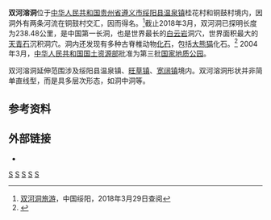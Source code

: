 {{Location map+|China Guizhou|width=300|caption=双河洞在[[贵州|贵州]]的位置。|relief=1|places= 
  {{Location map~|China Guizhou|label=双河洞|position=|background=white|mark=Cyan pog.svg|link=双河洞|lat_deg=28|lat_min=14|lat_sec =33|lat_dir=N|lon_deg=107|lon_min=17|lon_sec =28|lon_dir=E}}
  {{Location map~|China Guizhou|label=[[贵阳市|贵阳市]]|position=|background=white|mark=Purple pog.svg|link=贵阳市|lat_deg=26|lat_min=34|lat_sec =23|lat_dir=N|lon_deg=106|lon_min=42|lon_sec =22|lon_dir=E}}
  {{Location map~|China Guizhou|label=[[遵义市|遵义市]]|position=left|background=white|mark=Purple pog.svg|link=贵阳市|lat_deg=27|lat_min=41|lat_dir=N|lon_deg=106|lon_min=54|lon_dir=E}}
}}
'''双河溶洞'''位于[[中华人民共和国|中华人民共和国]][[贵州省|贵州省]][[遵义市|遵义市]][[绥阳县|绥阳县]][[温泉镇_(绥阳县)|温泉镇]]桂花村和铜鼓村境内，因洞外有两条河流在铜鼓村交汇，因而得名。<ref>[http://www.zgsy.gov.cn/html/dzgyarticle/1119/16455.shtml 双河洞旅游]{{dead link|date=2017年12月 |bot=InternetArchiveBot |fix-attempted=yes }}，中国绥阳，2018年3月29日查阅</ref>截止2018年3月，双河洞已探明长度为238.48公里，是中国第一长洞，也是世界最长的[[白云岩|白云岩]]洞穴，世界面积最大的[[天青石|天青石]]沉积洞穴。洞内还发现有多种古脊椎动物[[化石|化石]]，包括[[大熊猫|大熊猫]]化石。<ref>{{cite web | language = zh-cn | publisher = 新浪新闻 | title = 中国“第一长洞”再长长26公里 发现古脊椎动物化石 | url = http://news.sina.com.cn/c/2016-04-28/doc-ifxruaee5027417.shtml | date = 2016-04-28 | accessdate =  | archive-date = 2017-03-05 | archive-url = https://web.archive.org/web/20170305003611/http://news.sina.com.cn/c/2016-04-28/doc-ifxruaee5027417.shtml | dead-url = no }}</ref> 2004年3月，[[中华人民共和国国土资源部|中华人民共和国国土资源部]]批准为第三批[[中国国家地质公园|国家地质公园]]。

双河溶洞延伸范围涉及绥阳县温泉镇、[[旺草镇|旺草镇]]、[[宽阔镇|宽阔镇]]境内。双河溶洞形状并非简单直线型，而是具多层次形态，如洞中洞等。

==参考资料==
{{reflist}}
==外部链接==
*{{Official|http://www.zhgshhd.com/}}
{{中国国家地质公园}}
[[Category:中国国家地质公园|S]]
[[Category:绥阳县|S]]
[[Category:贵州地理|S]]
[[Category:中国溶洞|S]]
[[Category:中国地理之最|S]]